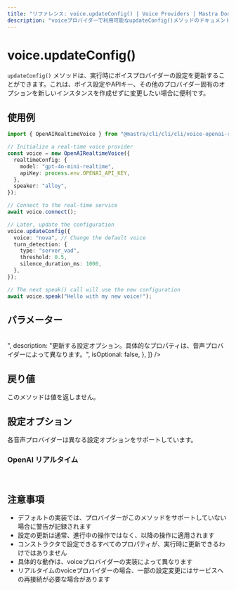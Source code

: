```yaml
---
title: "リファレンス: voice.updateConfig() | Voice Providers | Mastra Docs"
description: "voiceプロバイダーで利用可能なupdateConfig()メソッドのドキュメント。実行時にvoiceプロバイダーの設定を更新します。"
---
```


# voice.updateConfig()

`updateConfig()` メソッドは、実行時にボイスプロバイダーの設定を更新することができます。これは、ボイス設定やAPIキー、その他のプロバイダー固有のオプションを新しいインスタンスを作成せずに変更したい場合に便利です。

## 使用例

```typescript
import { OpenAIRealtimeVoice } from "@mastra/cli/cli/cli/voice-openai-realtime";

// Initialize a real-time voice provider
const voice = new OpenAIRealtimeVoice({
  realtimeConfig: {
    model: "gpt-4o-mini-realtime",
    apiKey: process.env.OPENAI_API_KEY,
  },
  speaker: "alloy",
});

// Connect to the real-time service
await voice.connect();

// Later, update the configuration
voice.updateConfig({
  voice: "nova", // Change the default voice
  turn_detection: {
    type: "server_vad",
    threshold: 0.5,
    silence_duration_ms: 1000,
  },
});

// The next speak() call will use the new configuration
await voice.speak("Hello with my new voice!");
```

## パラメーター

<br />
<PropertiesTable
  content={[
    {
      name: "options",
      type: "Record<string, unknown>",
      description:
        "更新する設定オプション。具体的なプロパティは、音声プロバイダーによって異なります。",
      isOptional: false,
    },
  ]}
/>

## 戻り値

このメソッドは値を返しません。

## 設定オプション

各音声プロバイダーは異なる設定オプションをサポートしています。

### OpenAI リアルタイム

<br />
<PropertiesTable
  content={[
    {
      name: "voice",
      type: "string",
      description: "音声合成に使用するボイスID（例: 'alloy', 'echo', 'nova'）",
      isOptional: true,
    },
    {
      name: "turn_detection",
      type: "{ type: string, threshold?: number, silence_duration_ms?: number }",
      description: "ユーザーが話し終えたことを検出するための設定",
      isOptional: true,
    },
  ]}
/>

## 注意事項

- デフォルトの実装では、プロバイダーがこのメソッドをサポートしていない場合に警告が記録されます
- 設定の更新は通常、進行中の操作ではなく、以降の操作に適用されます
- コンストラクタで設定できるすべてのプロパティが、実行時に更新できるわけではありません
- 具体的な動作は、voiceプロバイダーの実装によって異なります
- リアルタイムのvoiceプロバイダーの場合、一部の設定変更にはサービスへの再接続が必要な場合があります
